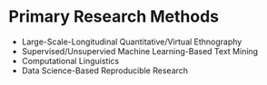 # Primary Research Methods

 * Large-Scale-Longitudinal Quantitative/Virtual Ethnography
 * Supervised/Unsupervied Machine Learning-Based Text Mining 
 * Computational Linguistics
 * Data Science-Based Reproducible Research
